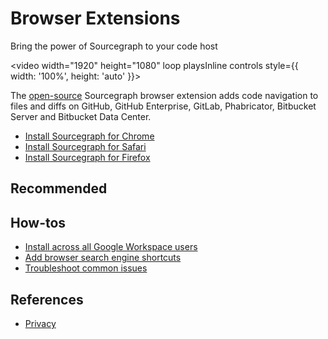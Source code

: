 # Browser Extensions

<p className="subtitle">Bring the power of Sourcegraph to your code host</p>

<video width="1920" height="1080" loop playsInline controls style={{ width: '100%', height: 'auto' }}>
  <source src="https://storage.googleapis.com/sourcegraph-assets/code-host-integration/CodeIntelligenceOnCodeHostDark.mp4"/>
</video>

The <a href="https://github.com/sourcegraph/sourcegraph/tree/main/client/browser">open-source</a> Sourcegraph
browser extension adds code navigation to files and diffs on GitHub, GitHub
Enterprise, GitLab, Phabricator, Bitbucket Server and Bitbucket Data Center.

- <a href="https://chrome.google.com/webstore/detail/sourcegraph/dgjhfomjieaadpoljlnidmbgkdffpack" target="_blank">Install Sourcegraph for Chrome</a>
- <a href="https://apps.apple.com/us/app/sourcegraph-for-safari/id1543262193" target="_blank">Install Sourcegraph for Safari</a>
- <a href="https://addons.mozilla.org/en-US/firefox/addon/sourcegraph-for-firefox" target="_blank">Install Sourcegraph for Firefox</a>

<QuickLinks>
<QuickLink href="/integration/browser_extension/quickstart" icon="presets" imgAlt="Quickstart" title="Quickstart" />
<QuickLink href="/integration/browser_extension/references/features" icon="theming" imgAlt="Features" title="Features" />
</QuickLinks>

## Recommended

<LinkCards>

  <LinkCard href="https://about.sourcegraph.com/get-started?t=enterprise" imgSrc="https://sourcegraph.com/.assets/img/sourcegraph-mark.svg" imgAlt="Sourcegraph" title="Get single-tenant instance managed by Sourcegraph." description="Sign up and get a 30 day free trial for your team." />

</LinkCards>

## How-tos

- [Install across all Google Workspace users](/integration/browser_extension/how-tos/google_workspace)
- [Add browser search engine shortcuts](/integration/browser_extension/how-tos/browser_search_engine)
- [Troubleshoot common issues](/integration/browser_extension/how-tos/troubleshooting)

## References

- [Privacy](/integration/browser_extension/references/privacy)
